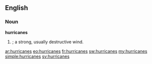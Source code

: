 ==English==

===Noun===
'''hurricanes'''

# {{plural of|[[hurricane]]|nodot=t}}; a strong, usually destructive wind.

[[ar:hurricanes]]
[[eo:hurricanes]]
[[fr:hurricanes]]
[[sw:hurricanes]]
[[my:hurricanes]]
[[simple:hurricanes]]
[[sv:hurricanes]]